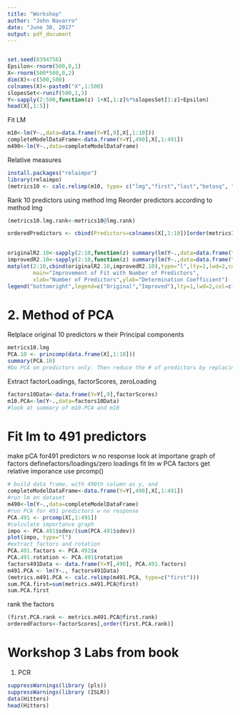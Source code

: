 ```yaml
---
title: "Workshop"
author: "John Navarro"
date: "June 30, 2017"
output: pdf_document
---
```

```r

```

```r
set.seed(8394756)
Epsilon<-rnorm(500,0,1)
X<-rnorm(500*500,0,2)
dim(X)<-c(500,500)
colnames(X)<-paste0("X",1:500)
slopesSet<-runif(500,1,3)
Y<-sapply(2:500,function(z) 1+X[,1:z]%*%slopesSet[1:z]+Epsilon)
head(X[,1:5])
```

Fit LM
```r
m10<-lm(Y~.,data=data.frame(Y=Y[,9],X[,1:10]))
completeModelDataFrame<-data.frame(Y=Y[,490],X[,1:491])
m490<-lm(Y~.,data=completeModelDataFrame)
```

Relative measures
```r
install.packages("relaimpo")
library(relaimpo)
(metrics10 <- calc.relimp(m10, type= c("lmg","first","last","betasq", "pratt")))
```
Rank 10 predictors using method lmg
Reorder predictors according to method lmg

```r
(metrics10.lmg.rank<-metrics10@lmg.rank)
```
```r
orderedPredictors <- cbind(Predictors=colnames(X[,1:10])[order(metrics10.lmg.rank)],Slopes=slopesSet[1:10][order(metrics10.lmg.rank)])

  
originalR2.10<-sapply(2:10,function(z) summary(lm(Y~.,data=data.frame(Y=Y[,9],X[,1:z])))$r.squared)
improvedR2.10<-sapply(2:10,function(z) summary(lm(Y~.,data=data.frame(Y=Y[,9],orderedPredictors$Slopes[,1:z])))$r.squared)
matplot(2:10,cbind(originalR2.10,improvedR2.10),type="l",lty=1,lwd=2,col=c("black","red"),
        main="Improvement of Fit with Number of Predictors",
        xlab="Number of Predictors",ylab="Determination Coefficient")
legend("bottomright",legend=c("Original","Improved"),lty=1,lwd=2,col=c("black","red"))  
```

# 2. Method of PCA

Relplace original 10 predictors w their Principal components

```r
metrics10.lmg
PCA.10 <- princomp(data.frame(X[,1:10]))
summary(PCA.10)
#Do PCA on predictors only. Then reduce the # of predictors by replacing w most important factors. 
```
Extract factorLoadings, factorScores, zeroLoading
```r
factors10Data<-data.frame(Y=Y[,9],factorScores)
m10.PCA<-lm(Y~.,data=factors10Data)
#look at summary of m10.PCA and m10
```

# Fit lm to 491 predictors
make pCA for491 predictors w no response
look at importane graph of factors
definefactors/loadings/zero loadings
fit lm w PCA factors
get relative imporance
use prcomp()

```r
# build data frame, with 490th column as y, and 
completeModelDataFrame<-data.frame(Y=Y[,490],X[,1:491])
#run lm on dataset
m490<-lm(Y~.,data=completeModelDataFrame)
#run PCA for 491 predictors w no response
PCA.491 <- prcomp(X[,1:491])
#calculate importance graph
impo <- PCA.491$sdev/(sum(PCA.491$sdev))
plot(impo, type="l")
#extract factors and rotation
PCA.491.factors <- PCA.491$x
PCA.491.rotation <- PCA.491$rotation
factors491Data <- data.frame(Y=Y[,490], PCA.491.factors)
m491.PCA <- lm(Y~., factors491Data)
(metrics.m491.PCA <- calc.relimp(m491.PCA, type=c("first")))
sum.PCA.first=sum(metrics.m491.PCA@first)
sum.PCA.first
```
rank the factors
```r
(first.PCA.rank <- metrics.m491.PCA@first.rank)
orderedFactors<-factorScores[,order(first.PCA.rank)]
```




# Workshop 3 Labs from book
1. PCR

```r
suppressWarnings(library (pls))
suppressWarnings(library (ISLR))
data(Hitters)
head(Hitters)
```

